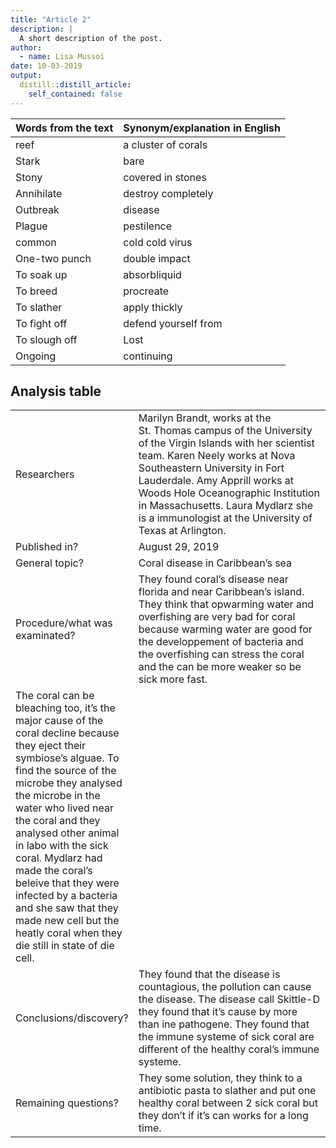 ```yaml
---
title: "Article 2"
description: |
  A short description of the post.
author:
  - name: Lisa Mussoi 
date: 10-03-2019
output:
  distill::distill_article:
    self_contained: false
---
```


| Words from the text | Synonym/explanation in English |
| ------------------- | ------------------------------ |
|reef | a cluster of corals|
|Stark | bare|
|Stony| covered in stones|
|Annihilate | destroy completely|
|Outbreak | disease|
|Plague | pestilence |
|common | cold cold virus|
|One-two punch |double impact|
|To soak up | absorbliquid|
|To breed | procreate|
|To slather | apply thickly|
|To fight off | defend yourself from|
|To slough off | Lost|
|Ongoing | continuing|



## Analysis table 

|                              |                                                                     |
| ---------------------------- | ------------------------------------------------------------------- |
| Researchers                  | Marilyn Brandt, works  at the St. Thomas campus of the University of the Virgin Islands with her scientist team. Karen Neely works at Nova Southeastern University in Fort Lauderdale. Amy Apprill works at Woods Hole Oceanographic Institution in Massachusetts. Laura Mydlarz she is a immunologist at the University of Texas at Arlington.               |
| Published in?                | August 29, 2019                                                       |
| General topic?               |  Coral disease in Caribbean's sea                     |
| Procedure/what was examinated? | They found coral's disease near florida and near Caribbean's island. They think that opwarming water and overfishing are very bad for coral because warming water are good for the developpement of bacteria and the overfishing can stress the coral and the can be more weaker so be sick more fast.
The coral can be bleaching too, it's the major cause of the coral decline because they eject their symbiose's alguae. To find the source of the microbe they analysed the microbe in the water who lived near the coral and they analysed other animal in labo with the sick coral. Mydlarz had made the coral's beleive that they were infected by a bacteria and she saw that they made new cell but the heatly coral when they die still in state of die cell. |
| Conclusions/discovery?       | They found that the disease is countagious, the pollution can cause the disease. The disease call Skittle-D they found that it's cause by more than ine pathogene. They found that the immune systeme of sick coral are different of the  healthy coral's immune systeme.     |
| Remaining questions?         |They some solution, they think to a antibiotic pasta to slather and put one healthy coral between 2 sick coral but they don't if it's can works for a long time.   |

